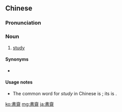 {{also|书斋}}
==Chinese==
{{zh-forms|s=书斋}}

===Pronunciation===
{{zh-pron
|m=shūzhāi
|cat=n
}}

===Noun===
{{zh-noun}}

# [[study]] {{gloss|room}}

====Synonyms====
* {{zh-l|書房}}

====Usage notes====
* The common word for ''study'' in Chinese is {{zh-l|書房}}; its {{zh-l|雅稱|elegant name}} is {{zh-l|書齋}}.

[[ko:書齋]]
[[mg:書齋]]
[[ja:書齋]]
